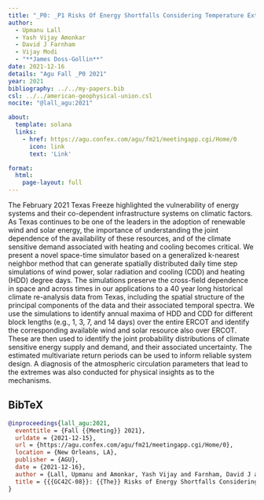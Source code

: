```yaml
---
title: "_P0: _P1 Risks Of Energy Shortfalls Considering Temperature Extremes, Wind And Solar Energy For The _P2 Energy Grid Using A Novel Space-Time Simulation Model"
author:
  - Upmanu Lall
  - Yash Vijay Amonkar
  - David J Farnham
  - Vijay Modi
  - "**James Doss-Gollin**"
date: 2021-12-16
details: "Agu Fall _P0 2021"
year: 2021
bibliography: ../../my-papers.bib
csl: ../../american-geophysical-union.csl
nocite: "@lall_agu:2021"

about:
  template: solana
  links:
    - href: https://agu.confex.com/agu/fm21/meetingapp.cgi/Home/0
      icon: link
      text: 'Link'

format:
  html:
    page-layout: full
---
```


The February 2021 Texas Freeze highlighted the vulnerability of energy systems and their co-dependent infrastructure systems on climatic factors. As Texas continues to be one of the leaders in the adoption of renewable wind and solar energy, the importance of understanding the joint dependence of the availability of these resources, and of the climate sensitive demand associated with heating and cooling becomes critical. We present a novel space-time simulator based on a generalized k-nearest neighbor method that can generate spatially distributed daily time step simulations of wind power, solar radiation and cooling (CDD) and heating (HDD) degree days. The simulations preserve the cross-field dependence in space and across times in our applications to a 40 year long historical climate re-analysis data from Texas, including the spatial structure of the principal components of the data and their associated temporal spectra. We use the simulations to identify annual maxima of HDD and CDD for different block lengths (e.g., 1, 3, 7, and 14 days) over the entire ERCOT and identify the corresponding available wind and solar resource also over ERCOT. These are then used to identify the joint probability distributions of climate sensitive energy supply and demand, and their associated uncertainty. The estimated multivariate return periods can be used to inform reliable system design. A diagnosis of the atmospheric circulation parameters that lead to the extremes was also conducted for physical insights as to the mechanisms.

## BibTeX

```bibtex
@inproceedings{lall_agu:2021,
  eventtitle = {Fall {{Meeting}} 2021},
  urldate = {2021-12-15},
  url = {https://agu.confex.com/agu/fm21/meetingapp.cgi/Home/0},
  location = {New Orleans, LA},
  publisher = {AGU},
  date = {2021-12-16},
  author = {Lall, Upmanu and Amonkar, Yash Vijay and Farnham, David J and Modi, Vijay and Doss-Gollin, James},
  title = {{{GC42C-08}}: {{The}} Risks of Energy Shortfalls Considering Temperature Extremes, Wind and Solar Energy for the {{Texas}} Energy Grid Using a Novel Space-Time Simulation Model},
}
```